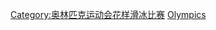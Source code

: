 {{Navbox
|name = 奥林匹克运动会花样滑冰比赛
|title = [[File:Olympic rings.svg|30px]] [[冬季奥林匹克运动会花样滑冰比赛]]
| state = {{{state|autocollapse}}}
| listclass = hlist
| titlestyle = background-color:#BFD7FF;
| imageleftstyle = width:60px; <!-- minimize width used by left image cell -->
| imagestyle = width:60px; <!-- same as imageleftstyle to center the list -->
| image = [[File:No image.svg|40px|link=|alt=]] <!-- empty right image to center the list -->
| imageleft = [[File:Figure skating pictogram.svg|40px|link=|alt=]]

|list1 = 
* [[1908年夏季奥林匹克运动会花样滑冰比赛|1908]]
* [[1920年夏季奥林匹克运动会花样滑冰比赛|1920]]
* [[1924年冬季奥林匹克运动会花样滑冰比赛|1924]]
* [[1928年冬季奥林匹克运动会花样滑冰比赛|1928]]
* [[1932年冬季奥林匹克运动会花样滑冰比赛|1932]]
* [[1936年冬季奥林匹克运动会花样滑冰比赛|1936]]
* [[1948年冬季奥林匹克运动会花样滑冰比赛|1948]]
* [[1952年冬季奥林匹克运动会花样滑冰比赛|1952]]
* [[1956年冬季奥林匹克运动会花样滑冰比赛|1956]]
* [[1960年冬季奥林匹克运动会花样滑冰比赛|1960]]
* [[1964年冬季奥林匹克运动会花样滑冰比赛|1964]]
* [[1968年冬季奥林匹克运动会花样滑冰比赛|1968]]
* [[1972年冬季奥林匹克运动会花样滑冰比赛|1972]]
* [[1976年冬季奥林匹克运动会花样滑冰比赛|1976]]
* [[1980年冬季奥林匹克运动会花样滑冰比赛|1980]]
* [[1984年冬季奥林匹克运动会花样滑冰比赛|1984]]
* [[1988年冬季奥林匹克运动会花样滑冰比赛|1988]]
* [[1992年冬季奥林匹克运动会花样滑冰比赛|1992]]
* [[1994年冬季奥林匹克运动会花样滑冰比赛|1994]]
* [[1998年冬季奥林匹克运动会花样滑冰比赛|1998]]
* [[2002年冬季奥林匹克运动会花样滑冰比赛|2002]]
* [[2006年冬季奥林匹克运动会花样滑冰比赛|2006]]
* [[2010年冬季奥林匹克运动会花样滑冰比赛|2010]]
* [[2014年冬季奧林匹克運動會花式滑冰比賽|2014]]
* [[2018年冬季奧林匹克運動會花式滑冰比賽|2018]]
* [[2022年冬季奧林匹克運動會花式滑冰比賽|2022]]
| belowclass = hlist
| below = 
* [[奧林匹克運動會花式滑冰獎牌得主列表|獎牌得主]]
* [[奧運花式滑冰場館列表|奧運場館列表]]
| belowstyle = background-color:#BFD7FF;
}}<includeonly>[[Category:奥林匹克运动会花样滑冰比赛]]</includeonly><noinclude>
[[Category:冬季奧林匹克運動會比賽項目模板|{{PAGENAME}}]]
[[Category:花式滑冰導航模板|Olympics]]
</noinclude>